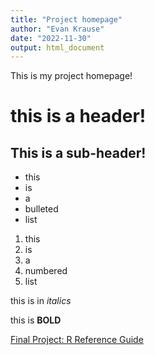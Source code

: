 ```yaml
---
title: "Project homepage"
author: "Evan Krause"
date: "2022-11-30"
output: html_document
---
```


This is my project homepage!


# this is a header!

## This is a sub-header!


* this 
* is
* a 
* bulleted
* list


1. this
2. is
3. a 
4. numbered
5. list

this is in *italics*

this is **BOLD**

[Final Project: R Reference Guide](final_R_reference.html)